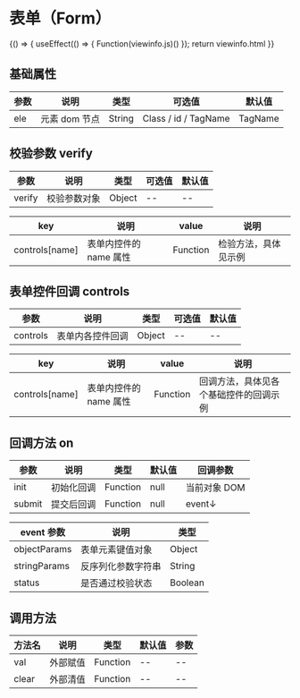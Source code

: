 
# 表单（Form）
<Meta title="复用组件/表单(Form)" />

<Canvas>
    <Story name="通用" height="150px" parameters={{ docs: { source: { code:`${viewinfo.html}${viewinfo.js}` }}}}>
    {() => {
        useEffect(() => {
            Function(viewinfo.js)()
        });
        return viewinfo.html
    }}  
    </Story>
</Canvas>


## 基础属性

| 参数 | 说明          | 类型   | 可选值               | 默认值  |
| ---- | ------------- | ------ | -------------------- | ------- |
| ele  | 元素 dom 节点 | String | Class / id / TagName | TagName |

## 校验参数 verify

| 参数   | 说明         | 类型   | 可选值 | 默认值 |
| ------ | ------------ | ------ | ------ | ------ |
| verify | 校验参数对象 | Object | --     | --     |

| key            | 说明                   | value    | 说明                 |
| -------------- | ---------------------- | -------- | -------------------- |
| controls[name] | 表单内控件的 name 属性 | Function | 检验方法，具体见示例 |

## 表单控件回调 controls

| 参数     | 说明             | 类型   | 可选值 | 默认值 |
| -------- | ---------------- | ------ | ------ | ------ |
| controls | 表单内各控件回调 | Object | --     | --     |

| key            | 说明                   | value    | 说明                                   |
| -------------- | ---------------------- | -------- | -------------------------------------- |
| controls[name] | 表单内控件的 name 属性 | Function | 回调方法，具体见各个基础控件的回调示例 |

## 回调方法 on

| 参数   | 说明       | 类型     | 默认值 | 回调参数     |
| ------ | ---------- | -------- | ------ | ------------ |
| init   | 初始化回调 | Function | null   | 当前对象 DOM |
| submit | 提交后回调 | Function | null   | event↓       |

| event 参数   | 说明               | 类型    |
| ------------ | ------------------ | ------- |
| objectParams | 表单元素键值对象   | Object  |
| stringParams | 反序列化参数字符串 | String  |
| status       | 是否通过校验状态   | Boolean |

## 调用方法

| 方法名 | 说明     | 类型     | 默认值 | 参数 |
| ------ | -------- | -------- | ------ | ---- |
| val    | 外部赋值 | Function | --     | --   |
| clear  | 外部清值 | Function | --     | --   |
